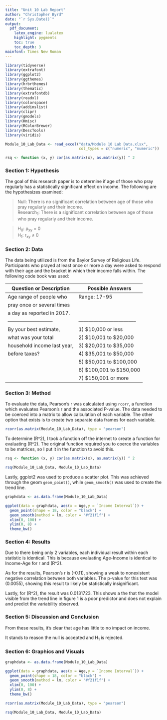 ```yaml
---
title: "Unit 10 Lab Report"
author: "Christopher Byrd"
date: "`r Sys.Date()`"
output:
  pdf_document:
    latex_engine: lualatex
    highlight: pygments
    toc: true
    toc_depth: 3
mainfont: Times New Roman
---
```


```r
library(tidyverse)
library(extrafont)
library(ggplot2)
library(ggthemes)
library(hrbrthemes)
library(thematic)
library(extrafontdb)
library(readxl)
library(colorspace)
library(addinslist)
library(clipr)
library(gmodels)
library(Hmisc)
library(RColorBrewer)
library(DescTools)
library(viridis)

Module_10_Lab_Data <- read_excel("data/Module 10 Lab Data.xlsx", 
                                 col_types = c("numeric", "numeric"))

rsq <- function (x, y) cor(as.matrix(x), as.matrix(y)) ^ 2
```

### Section 1: Hypothesis

The goal of this research paper is to determine if age of those who pray 
regularly has a statistically significant effect on income. The 
following are the hypothesizes examined:

> Null: There is no significant correlation between age of those who
> pray regularly and their income.\
> Research~1~: There is a significant correlation between age of those 
> who pray regularly and their income.\

> H~0~: ρ~xy~ = 0\
> H~1~: r~xy~ ≠ 0

\newpage
### Section 2: Data

The data being utilized is from the Baylor Survey of Religious Life.
Participants who prayed at least once or more a day were asked to
respond with their age and the bracket in which their income falls 
within. The following code book was used:

| Question or Description    |        Possible Answers           |
|----------------------------|-----------------------------------|
| Age range of people who    | Range: 17-95                      |
| pray once or several times |                                   |
| a day as reported in 2017. |                                   |
|--------------------------- |-----------------------------------|
| By your best estimate,     | 1) $10,000 or less                |
| what was your total        | 2) $10,001 to $20,000             |
| household income last year,| 3) $20,001 to $35,000             |
| before taxes?              | 4) $35,001 to $50,000             |
|                            | 5) $50,001 to $100,000            |
|                            | 6) $100,001 to $150,000           |
|                            | 7) $150,001 or more               |

### Section 3: Method

To evaluate the data, Pearson's r was calculated using `rcorr`, a
function which evaluates Pearson's r and the associated P-value. The 
data needed to be coerced into a matrix to allow calculation of each
variable. The other option that exists is to create two separate data
frames for each variable.

```r
rcorr(as.matrix(Module_10_Lab_Data), type = "pearson")
```

To determine \(R^2\), I took a function off the internet to create a 
function for evaluating \(R^2\). The original function required you to 
coerce the variables to be matrices, so I put it in the function to 
avoid this.

```r
rsq <- function (x, y) cor(as.matrix(x), as.matrix(y)) ^ 2

rsq(Module_10_Lab_Data, Module_10_Lab_Data)
```

Lastly, ggplot2 was used to produce a scatter plot. This was achieved
through the geom `geom_point()`, while `geom_smooth()` was used to create
the trend line.

```r
graphdata <- as.data.frame(Module_10_Lab_Data)

ggplot(data = graphdata, aes(x = Age,y = `Income Interval`)) +
  geom_point(shape = 18, color = "black") +
  geom_smooth(method = lm, color = "#f21f1f") +
  xlim(0, 100) +
  ylim(0, 8) +
  theme_bw()
```

### Section 4: Results

Due to there being only 2 variables, each individual result within each
statistic is identical. This is because evaluating Age-Income is
identical to Income-Age for r and \(R^2\).

As for the results, Pearson's r is \(-0.11\), showing a weak to 
nonexistent negative correlation between both variables. The p-value for 
this test was \(0.0055\), showing this result to likely be statistically
insignificant.

Lastly, for \(R^2\), the result was 0.0131723. This shows a the that the
model visible from the trend line in figure 1 is a poor predictor and
does not explain and predict the variability observed.

### Section 5: Discussion and Conclusion

From these results, it's clear that age has little to no impact on
income.

It stands to reason the null is accepted and H~1~ is rejected.

### Section 6: Graphics and Visuals

```r
graphdata <- as.data.frame(Module_10_Lab_Data)

ggplot(data = graphdata, aes(x = Age,y = `Income Interval`)) +
  geom_point(shape = 18, color = "black") +
  geom_smooth(method = lm, color = "#f21f1f") +
  xlim(0, 100) +
  ylim(0, 8) +
  theme_bw()
```

```r
rcorr(as.matrix(Module_10_Lab_Data), type = "pearson")
```

\begin{center}
Figure 2: Matrix chart with n value. Pearson's r and p-values of age and income interval.
\end{center}

```r
rsq(Module_10_Lab_Data, Module_10_Lab_Data)
```

\begin{center}
Figure 3: Matrix chart. \(r^2\) of age and income interval.
\end{center}